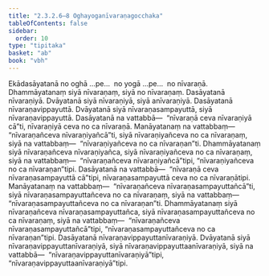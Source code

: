 ```yaml
---
title: "2.3.2.6–8 Oghayoganīvaraṇagocchaka"
tableOfContents: false
sidebar:
  order: 10
type: "tipitaka"
basket: "ab"
book: "vbh"
---
```



<DynamicBreadcrumb />

<Paragraph number="602" book="vbh">
Ekādasāyatanā no oghā …pe…  no yogā …pe…  no nīvaraṇā. Dhammāyatanaṃ siyā nīvaraṇaṃ, siyā no nīvaraṇaṃ. Dasāyatanā nīvaraṇiyā. Dvāyatanā siyā nīvaraṇiyā, siyā anīvaraṇiyā. Dasāyatanā nīvaraṇavippayuttā. Dvāyatanā siyā nīvaraṇasampayuttā, siyā nīvaraṇavippayuttā. Dasāyatanā na vattabbā—  “nīvaraṇā ceva nīvaraṇiyā cā”ti, nīvaraṇiyā ceva no ca nīvaraṇā. Manāyatanaṃ na vattabbaṃ—  “nīvaraṇañceva nīvaraṇiyañcā”ti, siyā nīvaraṇiyañceva no ca nīvaraṇaṃ, siyā na vattabbaṃ—  “nīvaraṇiyañceva no ca nīvaraṇan”ti. Dhammāyatanaṃ siyā nīvaraṇañceva nīvaraṇiyañca, siyā nīvaraṇiyañceva no ca nīvaraṇaṃ, siyā na vattabbaṃ—  “nīvaraṇañceva nīvaraṇiyañcā”tipi, “nīvaraṇiyañceva no ca nīvaraṇan”tipi. Dasāyatanā na vattabbā—  “nīvaraṇā ceva nīvaraṇasampayuttā cā”tipi, nīvaraṇasampayuttā ceva no ca nīvaraṇātipi. Manāyatanaṃ na vattabbaṃ—  “nīvaraṇañceva nīvaraṇasampayuttañcā”ti, siyā nīvaraṇasampayuttañceva no ca nīvaraṇaṃ, siyā na vattabbaṃ—  “nīvaraṇasampayuttañceva no ca nīvaraṇan”ti. Dhammāyatanaṃ siyā nīvaraṇañceva nīvaraṇasampayuttañca, siyā nīvaraṇasampayuttañceva no ca nīvaraṇaṃ, siyā na vattabbaṃ—  “nīvaraṇañceva nīvaraṇasampayuttañcā”tipi, “nīvaraṇasampayuttañceva no ca nīvaraṇan”tipi. Dasāyatanā nīvaraṇavippayuttanīvaraṇiyā. Dvāyatanā siyā nīvaraṇavippayuttanīvaraṇiyā, siyā nīvaraṇavippayuttaanīvaraṇiyā, siyā na vattabbā—  “nīvaraṇavippayuttanīvaraṇiyā”tipi, “nīvaraṇavippayuttaanīvaraṇiyā”tipi.
</Paragraph>